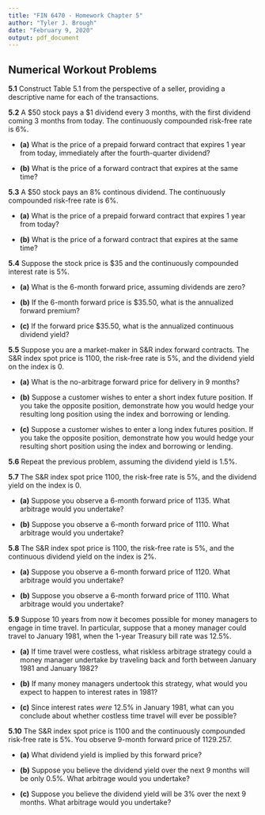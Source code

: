 ```yaml
---
title: "FIN 6470 - Homework Chapter 5"
author: "Tyler J. Brough"
date: "February 9, 2020"
output: pdf_document
---
```


## __Numerical Workout Problems__

\vspace{10mm}

__5.1__ Construct Table 5.1 from the perspective of a seller, providing a descriptive name for each of the transactions. 

\vspace{5mm}

__5.2__ A $\$50$ stock pays a $\$1$ dividend every $3$ months, with the first dividend coming $3$ months from today. The
        continuously compounded risk-free rate is $6\%$.

- __(a)__ What is the price of a prepaid forward contract that expires $1$ year from today, immediately after the
	  fourth-quarter dividend?

- __(b)__ What is the price of a forward contract that expires at the same time? 

\vspace{5mm}

__5.3__ A $\$50$ stock pays an $8\%$ continous dividend. The continuously compounded risk-free rate is $6\%$. 

- __(a)__ What is the price of a prepaid forward contract that expires $1$ year from today? 
	
- __(b)__ What is the price of a forward contract that expires at the same time? 

\vspace{5mm}

__5.4__ Suppose the stock price is $\$35$ and the continuously compounded interest rate is $5\%$.

- __(a)__ What is the $6$-month forward price, assuming dividends are zero? 

- __(b)__ If the $6$-month forward price is $\$35.50$, what is the annualized forward premium? 

- __(c)__ If the forward price $\$35.50$, what is the annualized continuous dividend yield?


\vspace{5mm}

__5.5__ Suppose you are a market-maker in S&R index forward contracts. The S&R index spot price is $1100$, the risk-free
        rate is $5\%$, and the dividend yield on the index is $0$.

- __(a)__ What is the no-arbitrage forward price for delivery in $9$ months? 

- __(b)__ Suppose a customer wishes to enter a short index future position. If you take the opposite position, demonstrate
          how you would hedge your resulting long position using the index and borrowing or lending. 

- __(c)__ Suppose a customer wishes to enter a long index futures position. If you take the opposite position, demonstrate
          how you would hedge your resulting short position using the index and borrowing or lending.

\vspace{5mm}

__5.6__ Repeat the previous problem, assuming the dividend yield is $1.5\%$.


\vspace{5mm}

__5.7__ The S&R index spot price $1100$, the risk-free rate is $5\%$, and the dividend yield on the index is $0$.

- __(a)__ Suppose you observe a $6$-month forward price of $1135$. What arbitrage would you undertake? 

- __(b)__ Suppose you observe a $6$-month forward price of $1110$. What arbitrage would you undertake? 

\vspace{5mm}

__5.8__ The S&R index spot price is $1100$, the risk-free rate is $5\%$, and the continuous dividend yield on the index is $2\%$.

- __(a)__ Suppose you observe a $6$-month forward price of $1120$. What arbitrage would you undertake? 

- __(b)__ Suppose you observe a $6$-month forward price of $1110$. What arbitrage would you undertake? 


\vspace{5mm}

__5.9__ Suppose $10$ years from now it becomes possible for money managers to engage in time travel. In particular, suppose that
        a money manager could travel to January 1981, when the $1$-year Treasury bill rate was $12.5\%$. 

- __(a)__ If time travel were costless, what riskless arbitrage strategy could a money manager undertake by traveling back and
          forth between January 1981 and January 1982? 

- __(b)__ If many money managers undertook this strategy, what would you expect to happen to interest rates in 1981? 

- __(c)__ Since interest rates _were_ $12.5\%$ in January 1981, what can you conclude about whether costless time travel will ever
		  be possible? 

\vspace{5mm}

__5.10__ The S&R index spot price is $1100$ and the continuously compounded risk-free rate is $5\%$. You observe $9$-month forward
         price of $1129.257$. 

- __(a)__ What dividend yield is implied by this forward price? 

- __(b)__ Suppose you believe the dividend yield over the next $9$ months will be only $0.5\%$. What arbitrage would you undertake? 

- __(c)__ Suppose you believe the dividend yield will be $3\%$ over the next $9$ months. What arbitrage would you undertake? 
